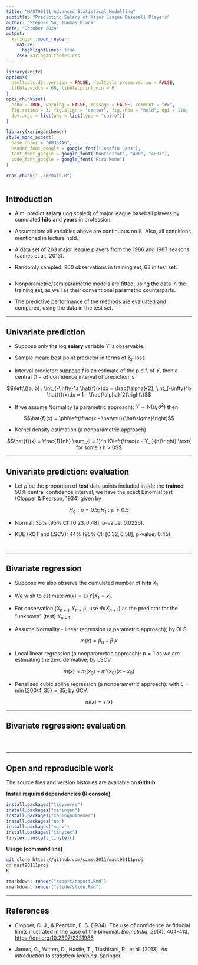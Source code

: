 ```yaml
---
title: "MAST90111 Advanced Statistical Modelling"
subtitle: "Predicting Salary of Major League Baseball Players"
author: "Stephen Su, Thomas Black"
date: "October 2024"
output:
  xaringan::moon_reader:
    nature:
      highlightLines: true
    css: xaringan-themer.css
---
```


```r
library(knitr)
options(
  htmltools.dir.version = FALSE, htmltools.preserve.raw = FALSE,
  tibble.width = 60, tibble.print_min = 6
)
opts_chunk$set(
  echo = TRUE, warning = FALSE, message = FALSE, comment = "#>",
  fig.retina = 3, fig.align = "center", fig.show = "hold", dpi = 110,
  dev.args = list(png = list(type = "cairo"))
)
```
```r
library(xaringanthemer)
style_mono_accent(
  base_color = "#035AA6",
  header_font_google = google_font("Josefin Sans"),
  text_font_google = google_font("Montserrat", "400", "400i"),
  code_font_google = google_font("Fira Mono")
)
```

```r
read_chunk("../R/main.R")
```
```r
```

## Introduction

- Aim: predict **salary** (log scaled) of major league baseball players by cumulated **hits** and **years** in profession.

- Assumption: all variables above are continuous on $\mathbb{R}$. Also, all conditions mentioned in lecture hold.

- A data set of 263 major league players from the 1986 and 1987 seasons (James et al., 2013).

- Randomly sampled: 200 observations in training set, 63 in test set.

```r
```

- Nonparametric/semiparametric models are fitted, using the data in the training set, as well as their conventional parametric counterparts.

- The predictive performance of the methods are evaluated and compared, using the data in the test set.

---

## Univariate prediction

- Suppose only the log **salary** variable $Y$ is observable.

- Sample mean: best point predictor in terms of $\ell_2$-loss.

- Interval predictor: suppose $\hat{f}$ is an estimate of the p.d.f. of $Y$, then a central $(1 - \alpha)$ confidence interval of prediction is

$$\left\{[a, b] : \int_{-\infty}^a \hat{f}(x)dx = \frac{\alpha}{2}, \int_{-\infty}^b \hat{f}(x)dx = 1 - \frac{\alpha}{2}\right\}$$

- If we assume Normality (a parametric approach): $Y \sim \text{N}(\mu, \sigma^2)$ then

$$\hat{f}(x) = \phi\left(\frac{x - \hat\mu}{\hat\sigma}\right)$$

- Kernel density estimation (a nonparametric approach)

$$\hat{f}(x) = \frac{1}{nh} \sum_{i = 1}^n K\left(\frac{x - Y_i}{h}\right) \text{ for some } h > 0$$

---

## Univariate prediction: evaluation

- Let $p$ be the proportion of **test** data points included inside the **trained** 50% central confidence interval, we have the exact Binomial test (Clopper & Pearson, 1934) given by

$$H_0: p = 0.5; H_1: p \neq 0.5$$

- Normal: $35$% (95% CI: $[0.23, 0.48]$, p-value: $0.0226$).

- KDE (ROT and LSCV): $44$% (95% CI: $[0.32, 0.58]$, p-value: $0.45$).

```r
```
```r
```

---

## Bivariate regression

- Suppose we also observe the cumulated number of **hits** $X_1$.

- We wish to estimate $m(x) = \mathbb{E}(Y | X_1 = x)$.

- For observation $(X_{n + 1}, Y_{n + 1})$, use $\hat{m}(X_{n + 1})$ as the predictor for the "unknown" (test) $Y_{n + 1}$.

- Assume Normality - linear regression (a parametric approach); by OLS:

$$m(x) = \beta_0 + \beta_1x$$

- Local linear regression (a nonparametric approach): $p = 1$ as we are estimating the zero derivative; by LSCV.

$$m(x) \approx m(x_0) + m'(x_0)(x - x_0)$$

- Penalised cubic spline regression (a nonparametric approach): with $L = \min\{200 / 4, 35\} = 35$; by GCV.

$$m(x) = s(x)$$

---

## Bivariate regression: evaluation

```r
```
```r
```
```r
```

---

## Open and reproducible work

The source files and version histories are available on **Github**.

**Install required dependencies (R console)**

```r
install.packages("tidyverse")
install.packages("xaringan")
install.packages("xaringanthemer")
install.packages("np")
install.packages("mgcv")
install.packages("tinytex")
tinytex::install_tinytex()
```

**Usage (command line)**

```zsh
git clone https://github.com/szmsu2011/mast90111proj
cd mast90111proj
R
```
```r
rmarkdown::render("report/report.Rmd")
rmarkdown::render("slide/slide.Rmd")
```

---

## References

- Clopper, C. J., & Pearson, E. S. (1934). The use of confidence or fiducial limits illustrated in the case of the binomial. *Biometrika*, *26*(4), 404-413. [https://doi.org/10.2307/2331986](https://doi.org/10.2307/2331986)

- James, G., Witten, D., Hastie, T., Tibshirani, R., et al. (2013). *An introduction to statistical learning*. Springer.
